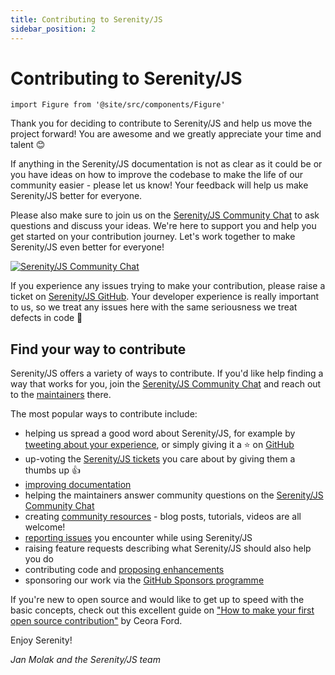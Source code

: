 ```yaml
---
title: Contributing to Serenity/JS
sidebar_position: 2
---
```


# Contributing to Serenity/JS

```mdx-code-block
import Figure from '@site/src/components/Figure'
```

Thank you for deciding to contribute to Serenity/JS and help us move the project forward! You are awesome and we greatly appreciate your time and talent &#x1F60A;

If anything in the Serenity/JS documentation is not as clear as it could be or you have ideas on how to improve the codebase to make the life of our community easier - please let us know! Your feedback will help us make Serenity/JS better for everyone.

Please also make sure to join us on the [Serenity/JS Community Chat](https://matrix.to/#/#serenity-js:gitter.im) to ask questions and discuss your ideas. We're here to support you and help you get started on your contribution journey. Let's work together to make Serenity/JS even better for everyone!

[![Serenity/JS Community Chat](https://img.shields.io/badge/Matrix-Serenity%2FJS%20Community%20Chat-FBD30B?logo=matrix)](https://matrix.to/#/#serenity-js:gitter.im)

If you experience any issues trying to make your contribution, please raise a ticket on [Serenity/JS GitHub](https://github.com/serenity-js/serenity-js/issues). Your developer experience is really important to us, so we treat any issues here with the same seriousness we treat defects in code 🐛

## Find your way to contribute

Serenity/JS offers a variety of ways to contribute. If you'd like help finding a way that works for you, join the [Serenity/JS Community Chat](https://matrix.to/#/#serenity-js:gitter.im) and reach out to the [maintainers](https://github.com/orgs/serenity-js/people) there.

The most popular ways to contribute include:

- helping us spread a good word about Serenity/JS, for example by [tweeting about your experience](https://twitter.com/intent/tweet?text=Check+out+%23fullstack+acceptance+%23testing+with+%40SerenityJS%20at%20https%3A%2F%2Fserenity-js.org&amp;url=https%3A%2F%2Fserenity-js.org%2F), or simply giving it a ⭐ on [GitHub](https://github.com/serenity-js/serenity-js)
- up-voting the [Serenity/JS tickets](https://github.com/serenity-js/serenity-js/issues) you care about by giving them a thumbs up 👍
- [improving documentation](/community/contributing/improving-documentation/)
- helping the maintainers answer community questions on the [Serenity/JS Community Chat](https://matrix.to/#/#serenity-js:gitter.im)
- creating [community resources](/community/resources/) - blog posts, tutorials, videos are all welcome!
- [reporting issues](/community/contributing/reporting-issues/) you encounter while using Serenity/JS
- raising feature requests describing what Serenity/JS should also help you do
- contributing code and [proposing enhancements](/community/contributing/proposing-enhancements/)
- sponsoring our work via the [GitHub Sponsors programme](https://github.com/sponsors/serenity-js)

If you're new to open source and would like to get up to speed with the basic concepts, check out this excellent guide on ["How to make your first open source contribution"](https://egghead.io/talks/git-how-to-make-your-first-open-source-contribution) by Ceora Ford.

Enjoy Serenity!

_Jan Molak and the Serenity/JS team_

